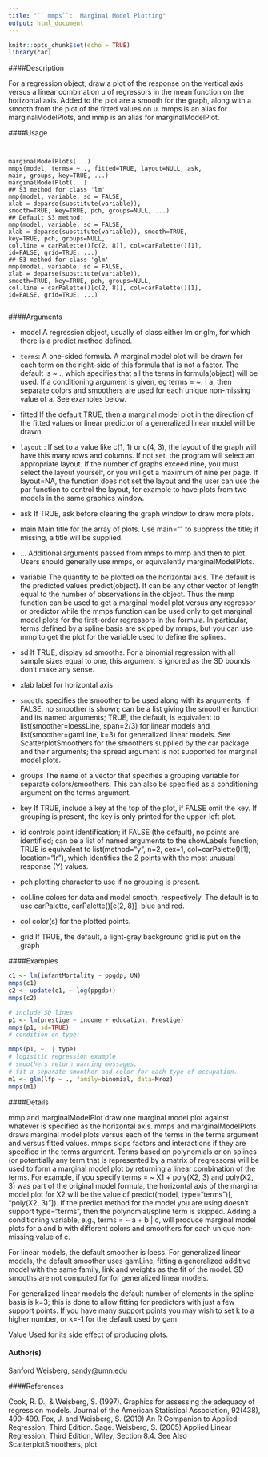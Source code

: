 ```yaml
---
title: "`` mmps``:  Marginal Model Plotting"
output: html_document
---
```


```r
knitr::opts_chunk$set(echo = TRUE)
library(car)
```



####Description

For a regression object, draw a plot of the response on the vertical axis versus a linear combination
u of regressors in the mean function on the horizontal axis. Added to the plot are a smooth
for the graph, along with a smooth from the plot of the fitted values on u. mmps is an alias for
marginalModelPlots, and mmp is an alias for marginalModelPlot.

####Usage
<pre><code>

marginalModelPlots(...)
mmps(model, terms= ~ ., fitted=TRUE, layout=NULL, ask,
main, groups, key=TRUE, ...)
marginalModelPlot(...)
## S3 method for class 'lm'
mmp(model, variable, sd = FALSE,
xlab = deparse(substitute(variable)),
smooth=TRUE, key=TRUE, pch, groups=NULL, ...)
## Default S3 method:
mmp(model, variable, sd = FALSE,
xlab = deparse(substitute(variable)), smooth=TRUE,
key=TRUE, pch, groups=NULL,
col.line = carPalette()[c(2, 8)], col=carPalette()[1],
id=FALSE, grid=TRUE, ...)
## S3 method for class 'glm'
mmp(model, variable, sd = FALSE,
xlab = deparse(substitute(variable)),
smooth=TRUE, key=TRUE, pch, groups=NULL,
col.line = carPalette()[c(2, 8)], col=carPalette()[1],
id=FALSE, grid=TRUE, ...)

</code></pre>

####Arguments

* model A regression object, usually of class either lm or glm, for which there is a
predict method defined.
* `` terms ``:    A one-sided formula. A marginal model plot will be drawn for each term on the
right-side of this formula that is not a factor. The default is ~ ., which specifies
that all the terms in formula(object) will be used. If a conditioning argument
is given, eg terms = ~. | a, then separate colors and smoothers are used for
each unique non-missing value of a. See examples below.

* fitted If the default TRUE, then a marginal model plot in the direction of the fitted values or linear predictor of a generalized linear model will be drawn.
* ``layout`` :  If set to a value like c(1, 1) or c(4, 3), the layout of the graph will have
this many rows and columns. If not set, the program will select an appropriate
layout. If the number of graphs exceed nine, you must select the layout yourself, or you will get a maximum of nine per page. If layout=NA, the function does not set the layout and the user can use the par function to control the layout, for example to have plots from two models in the same graphics window.
* ask If TRUE, ask before clearing the graph window to draw more plots.
* main Main title for the array of plots. Use main="" to suppress the title; if missing, a title will be supplied.
* ... Additional arguments passed from mmps to mmp and then to plot. Users should generally use mmps, or equivalently marginalModelPlots.
* variable The quantity to be plotted on the horizontal axis. The default is the predicted
values predict(object). It can be any other vector of length equal to the number of observations in the object. Thus the mmp function can be used to get a marginal model plot versus any regressor or predictor while the mmps function can be used only to get marginal model plots for the first-order regressors in the formula. In particular, terms defined by a spline basis are skipped by mmps, but
you can use mmp to get the plot for the variable used to define the splines.
* sd If TRUE, display sd smooths. For a binomial regression with all sample sizes equal to one, this argument is ignored as the SD bounds don't make any sense.
* xlab label for horizontal axis
* `` smooth ``:  specifies the smoother to be used along with its arguments; if FALSE, no smoother
is shown; can be a list giving the smoother function and its named arguments;
TRUE, the default, is equivalent to list(smoother=loessLine, span=2/3) for
linear models and list(smoother=gamLine, k=3) for generalized linear models.
See ScatterplotSmoothers for the smoothers supplied by the car package and their arguments; the spread argument is not supported for marginal model plots.
* groups The name of a vector that specifies a grouping variable for separate colors/smoothers. This can also be specified as a conditioning argument on the terms argument.
* key If TRUE, include a key at the top of the plot, if FALSE omit the key. If grouping is present, the key is only printed for the upper-left plot.
* id controls point identification; if FALSE (the default), no points are identified; can
be a list of named arguments to the showLabels function; TRUE is equivalent to
list(method="y", n=2, cex=1, col=carPalette()[1], location="lr"),
which identifies the 2 points with the most unusual response (Y) values.
* pch plotting character to use if no grouping is present.
* col.line colors for data and model smooth, respectively. The default is to use carPalette, carPalette()[c(2, 8)], blue and red.
* col color(s) for the plotted points.
* grid If TRUE, the default, a light-gray background grid is put on the graph


####Examples

```r

c1 <- lm(infantMortality ~ ppgdp, UN)
mmps(c1)
c2 <- update(c1, ~ log(ppgdp))
mmps(c2)
```
```r
# include SD lines
p1 <- lm(prestige ~ income + education, Prestige)
mmps(p1, sd=TRUE)
# condition on type:
```
```r
mmps(p1, ~. | type)
# logisitic regression example
# smoothers return warning messages.
# fit a separate smoother and color for each type of occupation.
m1 <- glm(lfp ~ ., family=binomial, data=Mroz)
mmps(m1)
```
####Details

mmp and marginalModelPlot draw one marginal model plot against whatever is specified as the
horizontal axis. mmps and marginalModelPlots draws marginal model plots versus each of the
terms in the terms argument and versus fitted values. mmps skips factors and interactions if they are
specified in the terms argument. Terms based on polynomials or on splines (or potentially any term
that is represented by a matrix of regressors) will be used to form a marginal model plot by returning a linear combination of the terms. For example, if you specify terms = ~ X1 + poly(X2, 3) and poly(X2, 3) was part of the original model formula, the horizontal axis of the marginal model plot for X2 will be the value of predict(model, type="terms")[, "poly(X2, 3)"]). If the predict
method for the model you are using doesn’t support type="terms", then the polynomial/spline term
is skipped. Adding a conditioning variable, e.g., terms = ~ a + b | c, will produce marginal model plots for a and b with different colors and smoothers for each unique non-missing value of c.

For linear models, the default smoother is loess. For generalized linear models, the default smoother uses gamLine, fitting a generalized additive model with the same family, link and weights as the fit of the model. SD smooths are not computed for for generalized linear models.

For generalized linear models the default number of elements in the spline basis is k=3; this is done
to allow fitting for predictors with just a few support points. If you have many support points you may wish to set k to a higher number, or k=-1 for the default used by gam.












Value
Used for its side effect of producing plots.

#### Author(s)

Sanford Weisberg, <sandy@umn.edu>

####References

Cook, R. D., & Weisberg, S. (1997). Graphics for assessing the adequacy of regression models.
Journal of the American Statistical Association, 92(438), 490-499.
Fox, J. and Weisberg, S. (2019) An R Companion to Applied Regression, Third Edition. Sage.
Weisberg, S. (2005) Applied Linear Regression, Third Edition, Wiley, Section 8.4.
See Also
ScatterplotSmoothers, plot
